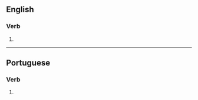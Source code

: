 ==English==

===Verb===
{{head|en|verb form}}

# {{en-third-person singular of|actualize}}

----

==Portuguese==

===Verb===
{{head|pt|verb form}}

# {{pt-verb form of|actualizar}}